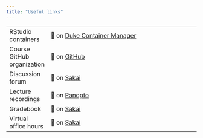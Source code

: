 ```yaml
---
title: "Useful links"
---
```


|                            |                                                                                                                                      |
|----------------------------|--------------------------------------------------------------------------------------------------------------------------------------|
| RStudio containers         | 🔗 on [Duke Container Manager](https://cmgr.oit.duke.edu/containers)                                                                  |
| Course GitHub organization | 🔗 on [GitHub](https://github.com/sta210-s22)                                                                                        |
| Discussion forum           | 🔗 on [Sakai](https://sakai.duke.edu/portal/site/779c3ebe-3b88-4bcc-bd01-1813e8396a23/tool/13b6446a-a6c6-4222-8cfb-c36d1f70802b)                                                                 |
| Lecture recordings         | 🔗 on [Panopto](https://duke.hosted.panopto.com/Panopto/Pages/Sessions/List.aspx?embedded=1#folderID=%229588e2cb-d48f-4491-8f78-ae11005767d2%22) |
| Gradebook                  | 🔗 on [Sakai](https://sakai.duke.edu/portal/site/779c3ebe-3b88-4bcc-bd01-1813e8396a23/tool/69078433-67a6-4054-a2e7-9e6c202ecdc3/)     |
| Virtual office hours       | 🔗 on [Sakai](https://sakai.duke.edu/portal/site/779c3ebe-3b88-4bcc-bd01-1813e8396a23/page/d5eef508-07a4-4c6d-b7bd-4614a9631562)      |

